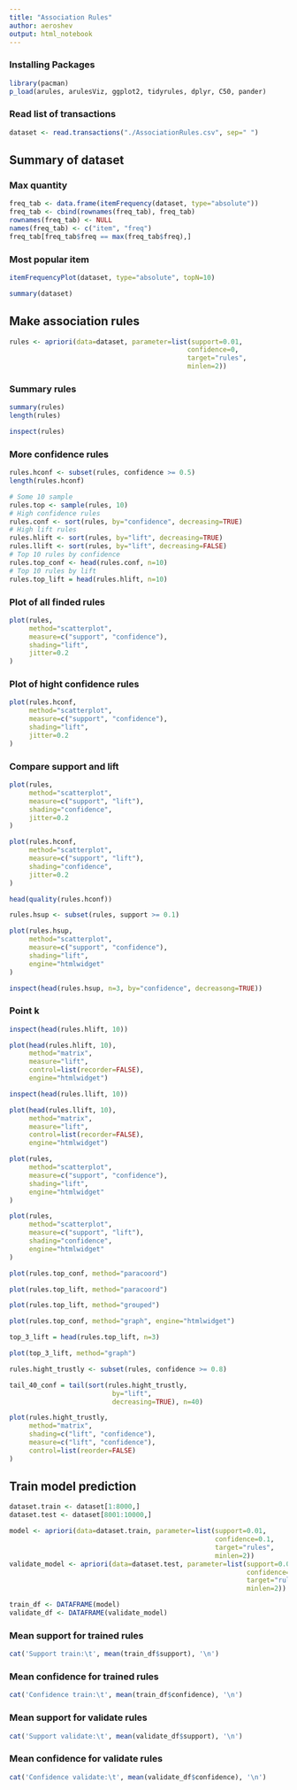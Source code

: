 ```yaml
---
title: "Association Rules"
author: aeroshev
output: html_notebook
---
```

### Installing Packages 
```r
library(pacman)
p_load(arules, arulesViz, ggplot2, tidyrules, dplyr, C50, pander)
```

### Read list of transactions
```r
dataset <- read.transactions("./AssociationRules.csv", sep=" ")
```

## Summary of dataset
### Max quantity
```r
freq_tab <- data.frame(itemFrequency(dataset, type="absolute"))
freq_tab <- cbind(rownames(freq_tab), freq_tab)
rownames(freq_tab) <- NULL
names(freq_tab) <- c("item", "freq")
freq_tab[freq_tab$freq == max(freq_tab$freq),]
```

### Most popular item
```r
itemFrequencyPlot(dataset, type="absolute", topN=10) 
```
```r
summary(dataset)
```


## Make association rules
```r
rules <- apriori(data=dataset, parameter=list(support=0.01, 
                                             confidence=0,
                                             target="rules",
                                             minlen=2))
```

### Summary rules
```r
summary(rules)
length(rules)
```
```r
inspect(rules)
```

### More confidence rules
```r
rules.hconf <- subset(rules, confidence >= 0.5)
length(rules.hconf)
```


```r
# Some 10 sample
rules.top <- sample(rules, 10)
# High confidence rules
rules.conf <- sort(rules, by="confidence", decreasing=TRUE)
# High lift rules
rules.hlift <- sort(rules, by="lift", decreasing=TRUE)
rules.llift <- sort(rules, by="lift", decreasing=FALSE)
# Top 10 rules by confidence
rules.top_conf <- head(rules.conf, n=10)
# Top 10 rules by lift
rules.top_lift = head(rules.hlift, n=10)
```


### Plot of all finded rules
```r
plot(rules, 
     method="scatterplot", 
     measure=c("support", "confidence"), 
     shading="lift",
     jitter=0.2
)
```

### Plot of hight confidence rules
```r
plot(rules.hconf, 
     method="scatterplot", 
     measure=c("support", "confidence"), 
     shading="lift",
     jitter=0.2
)
```

### Compare support and lift
```r
plot(rules, 
     method="scatterplot", 
     measure=c("support", "lift"), 
     shading="confidence",
     jitter=0.2
)
```
```r
plot(rules.hconf, 
     method="scatterplot", 
     measure=c("support", "lift"), 
     shading="confidence",
     jitter=0.2
)
```
```r
head(quality(rules.hconf))
```
```r
rules.hsup <- subset(rules, support >= 0.1)

plot(rules.hsup, 
     method="scatterplot", 
     measure=c("support", "confidence"), 
     shading="lift",
     engine="htmlwidget"
)
```

```r
inspect(head(rules.hsup, n=3, by="confidence", decreasong=TRUE))
```


### Point k
```r
inspect(head(rules.hlift, 10))
```
```r
plot(head(rules.hlift, 10), 
     method="matrix",
     measure="lift",
     control=list(recorder=FALSE),
     engine="htmlwidget")
```

```r
inspect(head(rules.llift, 10))
```
```r
plot(head(rules.llift, 10), 
     method="matrix", 
     measure="lift",
     control=list(recorder=FALSE),
     engine="htmlwidget")
```



```r
plot(rules, 
     method="scatterplot", 
     measure=c("support", "confidence"), 
     shading="lift",
     engine="htmlwidget"
)
```
```r
plot(rules, 
     method="scatterplot", 
     measure=c("support", "lift"), 
     shading="confidence",
     engine="htmlwidget"
)
```

```r
plot(rules.top_conf, method="paracoord")
```

```r
plot(rules.top_lift, method="paracoord")
```

```r
plot(rules.top_lift, method="grouped")
```

```r
plot(rules.top_conf, method="graph", engine="htmlwidget")
```
```r
top_3_lift = head(rules.top_lift, n=3)

plot(top_3_lift, method="graph")
```

```r
rules.hight_trustly <- subset(rules, confidence >= 0.8)

tail_40_conf = tail(sort(rules.hight_trustly, 
                          by="lift", 
                          decreasing=TRUE), n=40)

plot(rules.hight_trustly, 
     method="matrix", 
     shading=c("lift", "confidence"), 
     measure=c("lift", "confidence"), 
     control=list(reorder=FALSE)
)
```
## Train model prediction
```r
dataset.train <- dataset[1:8000,]
dataset.test <- dataset[8001:10000,]
```

```r
model <- apriori(data=dataset.train, parameter=list(support=0.01, 
                                                    confidence=0.1,
                                                    target="rules",
                                                    minlen=2))
validate_model <- apriori(data=dataset.test, parameter=list(support=0.01,
                                                            confidence=0.1,
                                                            target="rules",
                                                            minlen=2))
```

```r
train_df <- DATAFRAME(model)
validate_df <- DATAFRAME(validate_model)
```

### Mean support for trained rules 
```r
cat('Support train:\t', mean(train_df$support), '\n')
```

### Mean confidence for trained rules 
```r
cat('Confidence train:\t', mean(train_df$confidence), '\n')
```

### Mean support for validate rules 
```r
cat('Support validate:\t', mean(validate_df$support), '\n')
```

### Mean confidence for validate rules 
```r
cat('Confidence validate:\t', mean(validate_df$confidence), '\n')
```

```r

```


